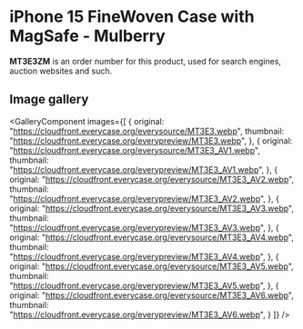 
# iPhone 15 FineWoven Case with MagSafe - Mulberry

<Callout type='info' emoji='👉🏻'>**MT3E3ZM** is an order number for this product, used for search engines, auction websites and such.</Callout>

## Image gallery

<GalleryComponent
    images={[
      {
        original: "https://cloudfront.everycase.org/everysource/MT3E3.webp",
        thumbnail: "https://cloudfront.everycase.org/everypreview/MT3E3.webp",
      },
      {
        original: "https://cloudfront.everycase.org/everysource/MT3E3_AV1.webp",
        thumbnail: "https://cloudfront.everycase.org/everypreview/MT3E3_AV1.webp",
      },
      {
        original: "https://cloudfront.everycase.org/everysource/MT3E3_AV2.webp",
        thumbnail: "https://cloudfront.everycase.org/everypreview/MT3E3_AV2.webp",
      },
      {
        original: "https://cloudfront.everycase.org/everysource/MT3E3_AV3.webp",
        thumbnail: "https://cloudfront.everycase.org/everypreview/MT3E3_AV3.webp",
      },
      {
        original: "https://cloudfront.everycase.org/everysource/MT3E3_AV4.webp",
        thumbnail: "https://cloudfront.everycase.org/everypreview/MT3E3_AV4.webp",
      },
      {
        original: "https://cloudfront.everycase.org/everysource/MT3E3_AV5.webp",
        thumbnail: "https://cloudfront.everycase.org/everypreview/MT3E3_AV5.webp",
      },
      {
        original: "https://cloudfront.everycase.org/everysource/MT3E3_AV6.webp",
        thumbnail: "https://cloudfront.everycase.org/everypreview/MT3E3_AV6.webp",
      }
    ]}
  />

